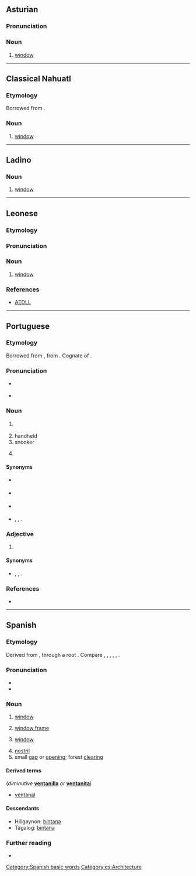 ==Asturian==

===Pronunciation===
{{rfp|ast}}

===Noun===
{{ast-noun|f|ventanes}}

# [[window]]

----

==Classical Nahuatl==

===Etymology===
Borrowed from {{bor|nci|es|ventana}}.

===Noun===
{{head|nci|noun}}

# [[window]]
<!--commented out, incomprehensible

===References===
* '''1611''', Pedro de Arenas, ''Vocabulario manual de las lenguas Castellana y Mexicana'' (1793) Why are there two dates here?
**: ''la ventana-'' in '''ventana'''--- Is "in ventana" a translation? If so, put it in quotes. -->

----

==Ladino==

===Noun===
{{lad-noun|l|g=f}}

# [[window]]

----

==Leonese==

===Etymology===
{{rfe|roa-leo}}

===Pronunciation===
{{rfp|roa-leo}}

===Noun===
{{head|roa-leo|noun|g=f|plural|ventanas}}

# [[window]]

===References===
* [http://www.lengualeonesa.eu/castellan/Diccionario AEDLL]

----

==Portuguese==

===Etymology===
Borrowed from {{bor|pt|es|ventana}}, from {{der|pt|la|ventus}}. Cognate of {{m|pt|ventã}}.

===Pronunciation===
* {{a|Portugal}} {{IPA|/vẽ.ˈtɐ.nɐ/|lang=pt}}
* {{hyph|ven|ta|na|lang=pt}}

===Noun===
{{pt-noun|f|s}}

# {{lb|pt|archaic}} {{l|en|window}}
# handheld {{l|en|fan}}
# snooker {{l|en|pocket}}
# {{lb|pt|Brazil}} {{l|en|troublemaker}}

====Synonyms====
* {{sense|window}} {{l|pt|janela}}
* {{sense|handheld fan}} {{l|pt|leque}}
* {{sense|snooker pocket}} {{l|pt|ventanilha}}
* {{sense|troublemaker}} {{l|pt|desordeiro}}, {{l|pt|mau}}, {{l|pt|turbulento}}.

===Adjective===
{{pt-adj|ventan|a}}

# {{lb|pt|Brazil}} {{l|en|troublemaker}}

====Synonyms====
* {{sense|troublemaker}} {{l|pt|desordeiro}}, {{l|pt|mau}}, {{l|pt|turbulento}}.

===References===
* {{R:Priberam}}

----

==Spanish==

===Etymology===
Derived from {{inh|es|la|ventus}}, through a {{inh|es|VL.|-}} root {{m|la|*ventana}}. Compare {{cog|ast|ventana}}, {{cog|ext|ventana}}, {{cog|gl|ventá}}, {{cog|roa-leo|ventana}}, {{cog|mwl|bentana}}, {{cog|pt|ventã}}.

===Pronunciation===
* {{es-IPA}}
* {{hyph|ven|ta|na|lang=es}}

===Noun===
{{es-noun|f}}
{{attention|es|please check definitions}}

# [[window]] {{gloss|opening for light and air}}
#: {{syn|es|fenestra|finiestra|hiniestra}}
# [[window frame]]
# {{lb|es|computing}} [[window]] {{gloss|area on a computer screen}}
# [[nostril]]
# small [[gap]] or [[opening]]; forest [[clearing]]

====Derived terms====
(''diminutive'' '''[[ventanilla]]''' ''or'' '''[[ventanita]]''')
* [[ventanal]]

====Descendants====
* Hiligaynon: [[bintana]]
* Tagalog: [[bintana]]

===Further reading===
* {{R:DRAE 2001}}

[[Category:Spanish basic words]]
[[Category:es:Architecture]]